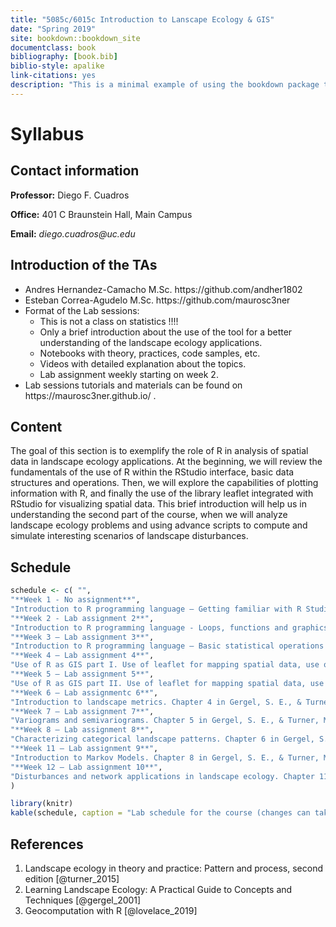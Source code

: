 ```yaml
--- 
title: "5085c/6015c Introduction to Lanscape Ecology & GIS"
date: "Spring 2019"
site: bookdown::bookdown_site
documentclass: book
bibliography: [book.bib]
biblio-style: apalike
link-citations: yes
description: "This is a minimal example of using the bookdown package to write a book. The output format for this example is bookdown::gitbook."
---
```


# Syllabus {-}

## Contact information {-}
**Professor:** Diego F. Cuadros

**Office:** 401 C Braunstein Hall, Main Campus

**Email:** *diego.cuadros@uc.edu*

## Introduction of the TAs {-}

* Andres Hernandez-Camacho M.Sc. https://github.com/andher1802
* Esteban Correa-Agudelo M.Sc. https://github.com/maurosc3ner  
* Format of the Lab sessions:
    + This is not a class on statistics !!!!
    + Only a brief introduction about the use of the tool for a better understanding of the landscape ecology applications. 
    + Notebooks with theory, practices, code samples, etc.
    + Videos with detailed explanation about the topics.
    + Lab assignment weekly starting on week 2.
* Lab sessions tutorials and materials can be found on https://maurosc3ner.github.io/ .

## Content {-}

The goal of this section is to exemplify the role of R in analysis of spatial data in landscape ecology applications. At the beginning, we will review the fundamentals of the use of R within the RStudio interface, basic data structures and operations. Then, we will explore the capabilities of plotting information with R, and finally the use of the library leaflet integrated with RStudio for visualizing spatial data. This brief introduction will help us in understanding the second part of the course, when we will analyze landscape ecology problems and using advance scripts to compute and simulate interesting scenarios of landscape disturbances.

## Schedule {-}
```r
schedule <- c( "",
"**Week 1 - No assignment**",
"Introduction to R programming language – Getting familiar with R Studio interface, types of data structures, basic operations.",
"**Week 2 - Lab assignment 2**",
"Introduction to R programming language - Loops, functions and graphics in R.",
"**Week 3 – Lab assignment 3**",
"Introduction to R programming language – Basic statistical operations in R. Proportion test and two sample test, linear regression, and logistic regression.",
"**Week 4 – Lab assignment 4**",
"Use of R as GIS part I. Use of leaflet for mapping spatial data, use of base maps, basic geolocation in R, set map properties, drawing point and polygon data.",
"**Week 5 – Lab assignment 5**",
"Use of R as GIS part II. Use of leaflet for mapping spatial data, use of base maps, basic geolocation in R, set map properties, drawing point and polygon data.",
"**Week 6 – Lab assignmentc 6**",
"Introduction to landscape metrics. Chapter 4 in Gergel, S. E., & Turner, M. G. (2002). Learning landscape ecology: A practical guide to concepts and techniques",
"**Week 7 – Lab assignment 7**",
"Variograms and semivariograms. Chapter 5 in Gergel, S. E., & Turner, M. G. (2002). Learning landscape ecology: A practical guide to concepts and techniques",
"**Week 8 – Lab assignment 8**",
"Characterizing categorical landscape patterns. Chapter 6 in Gergel, S. E., & Turner, M. G. (2002). Learning landscape ecology: A practical guide to concepts and techniques",
"**Week 11 – Lab assignment 9**",
"Introduction to Markov Models. Chapter 8 in Gergel, S. E., & Turner, M. G. (2002). Learning landscape ecology: A practical guide to concepts and techniques.",
"**Week 12 – Lab assignment 10**",
"Disturbances and network applications in landscape ecology. Chapter 11 & 12 in Gergel, S. E., & Turner, M. G. (2002). Learning landscape ecology: A practical guide to concepts and techniques."
)

library(knitr)
kable(schedule, caption = "Lab schedule for the course (changes can take place due to unexpected events)")
```


## References {-}
1. Landscape ecology in theory and practice: Pattern and process, second edition [@turner_2015]
2. Learning Landscape Ecology: A Practical Guide to Concepts and Techniques [@gergel_2001]
3. Geocomputation with R [@lovelace_2019]
